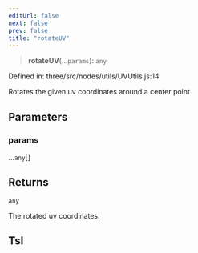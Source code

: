 ```yaml
---
editUrl: false
next: false
prev: false
title: "rotateUV"
---
```


> **rotateUV**(...`params`): `any`

Defined in: three/src/nodes/utils/UVUtils.js:14

Rotates the given uv coordinates around a center point

## Parameters

### params

...`any`[]

## Returns

`any`

The rotated uv coordinates.

## Tsl
